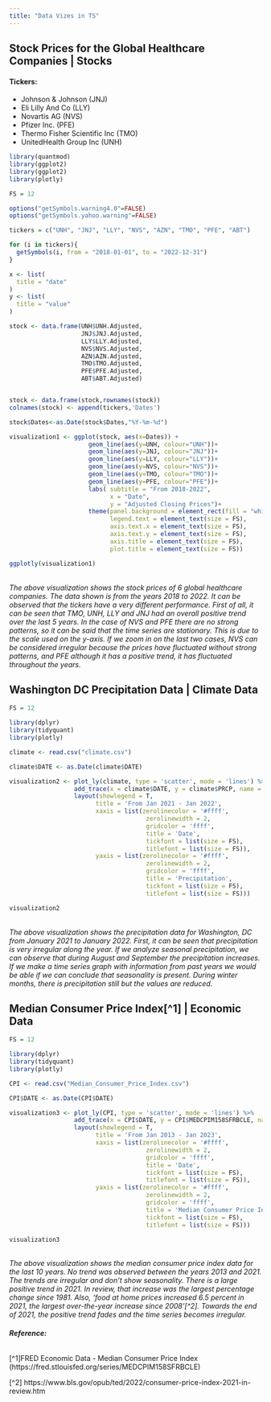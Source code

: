 ```yaml
---
title: "Data Vizes in TS"
---
```


## Stock Prices for the Global Healthcare Companies | Stocks
#### **Tickers:**
- Johnson & Johnson (JNJ)
- Eli Lilly And Co (LLY)
- Novartis AG (NVS)
- Pfizer Inc. (PFE)
- Thermo Fisher Scientific Inc (TMO)
- UnitedHealth Group Inc (UNH)
```r
library(quantmod)
library(ggplot2)
library(ggplot2)
library(plotly)

FS = 12

options("getSymbols.warning4.0"=FALSE)
options("getSymbols.yahoo.warning"=FALSE)

tickers = c("UNH", "JNJ", "LLY", "NVS", "AZN", "TMO", "PFE", "ABT")

for (i in tickers){
  getSymbols(i, from = "2018-01-01", to = "2022-12-31")
}

x <- list(
  title = "date"
)
y <- list(
  title = "value"
)

stock <- data.frame(UNH$UNH.Adjusted,
                    JNJ$JNJ.Adjusted,
                    LLY$LLY.Adjusted,
                    NVS$NVS.Adjusted,
                    AZN$AZN.Adjusted,
                    TMO$TMO.Adjusted,
                    PFE$PFE.Adjusted,
                    ABT$ABT.Adjusted)


stock <- data.frame(stock,rownames(stock))
colnames(stock) <- append(tickers,'Dates')

stock$Dates<-as.Date(stock$Dates,"%Y-%m-%d")

visualization1 <- ggplot(stock, aes(x=Dates)) +
                      geom_line(aes(y=UNH, colour="UNH"))+
                      geom_line(aes(y=JNJ, colour="JNJ"))+
                      geom_line(aes(y=LLY, colour="LLY"))+
                      geom_line(aes(y=NVS, colour="NVS"))+
                      geom_line(aes(y=TMO, colour="TMO"))+
                      geom_line(aes(y=PFE, colour="PFE"))+
                      labs( subtitle = "From 2018-2022",
                            x = "Date",
                            y = "Adjusted Closing Prices")+
                      theme(panel.background = element_rect(fill = "white", colour = "grey50"),
                            legend.text = element_text(size = FS),
                            axis.text.x = element_text(size = FS),
                            axis.text.y = element_text(size = FS),
                            axis.title = element_text(size = FS),
                            plot.title = element_text(size = FS))

ggplotly(visualization1)
```

<br/>
*The above visualization shows the stock prices of 6 global healthcare companies. The data shown is from the years 2018 to 2022. It can be observed that the tickers have a very different performance. First of all, it can be seen that TMO, UNH, LLY and  JNJ had an overall positive trend over the last 5 years. In the case of NVS and PFE there are no strong patterns, so it can be said that the time series are stationary. This is due to the scale used on the y-axis. If we zoom in on the last two cases, NVS can be considered irregular because the prices have fluctuated without strong patterns, and PFE although it has a positive trend, it has fluctuated throughout the years.*


## Washington DC Precipitation Data | Climate Data
```r

FS = 12

library(dplyr)
library(tidyquant)
library(plotly)

climate <- read.csv("climate.csv")

climate$DATE <- as.Date(climate$DATE)

visualization2 <- plot_ly(climate, type = 'scatter', mode = 'lines') %>%
                  add_trace(x = climate$DATE, y = climate$PRCP, name = 'Precipitation', line=list(color='rgb(174, 198, 207)')) %>%
                  layout(showlegend = T,
                        title = 'From Jan 2021 - Jan 2022', 
                        xaxis = list(zerolinecolor = '#ffff',
                                      zerolinewidth = 2,
                                      gridcolor = 'ffff',
                                      title = 'Date',
                                      tickfont = list(size = FS),
                                      titlefont = list(size = FS)),
                        yaxis = list(zerolinecolor = '#ffff',
                                      zerolinewidth = 2,
                                      gridcolor = 'ffff',
                                      title = 'Precipitation',
                                      tickfont = list(size = FS),
                                      titlefont = list(size = FS)))

visualization2

```

<br/>
*The above visualization shows the precipitation data for Washington, DC from January 2021 to January 2022. First, it can be seen that precipitation is very irregular along the year. If we analyze seasonal precipitation, we can observe that during August and September the precipitation increases. If we make a time series graph with information from past years we would be able if we can conclude that seasonality is present. During winter months, there is precipitation still but the values are reduced.*

## Median Consumer Price Index[^1] | Economic Data
```r

FS = 12

library(dplyr)
library(tidyquant)
library(plotly)

CPI <- read.csv("Median_Consumer_Price_Index.csv")

CPI$DATE <- as.Date(CPI$DATE)

visualization3 <- plot_ly(CPI, type = 'scatter', mode = 'lines') %>%
                  add_trace(x = CPI$DATE, y = CPI$MEDCPIM158SFRBCLE, name = 'Median Consumer Price Index', line=list(color='rgb(174, 198, 207)')) %>%
                  layout(showlegend = T,
                        title = 'From Jan 2013 - Jan 2023', 
                        xaxis = list(zerolinecolor = '#ffff',
                                      zerolinewidth = 2,
                                      gridcolor = 'ffff',
                                      title = 'Date',
                                      tickfont = list(size = FS),
                                      titlefont = list(size = FS)),
                        yaxis = list(zerolinecolor = '#ffff',
                                      zerolinewidth = 2,
                                      gridcolor = 'ffff',
                                      title = 'Median Consumer Price Index',
                                      tickfont = list(size = FS),
                                      titlefont = list(size = FS)))

visualization3

```

<br/>
*The above visualization shows the median consumer price index data for the last 10 years. No trend was observed between the years 2013 and 2021. The trends are irregular and don't show seasonality. There is a large positive trend in 2021. In review, that increase was the largest percentage change since 1981. Also, 'food at home prices increased 6.5 percent in 2021, the largest over-the-year increase since 2008'[^2]. Towards the end of 2021, the positive trend fades and the time series becomes irregular.*

###### **Reference:**
[^1]FRED Economic Data - Median Consumer Price Index (https://fred.stlouisfed.org/series/MEDCPIM158SFRBCLE)

::: {#refs}
:::

[^2] https://www.bls.gov/opub/ted/2022/consumer-price-index-2021-in-review.htm